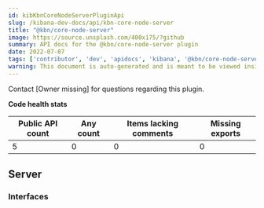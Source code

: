 ```yaml
---
id: kibKbnCoreNodeServerPluginApi
slug: /kibana-dev-docs/api/kbn-core-node-server
title: "@kbn/core-node-server"
image: https://source.unsplash.com/400x175/?github
summary: API docs for the @kbn/core-node-server plugin
date: 2022-07-07
tags: ['contributor', 'dev', 'apidocs', 'kibana', '@kbn/core-node-server']
warning: This document is auto-generated and is meant to be viewed inside our experimental, new docs system. Reach out in #docs-engineering for more info.
---
```




Contact [Owner missing] for questions regarding this plugin.

**Code health stats**

| Public API count  | Any count | Items lacking comments | Missing exports |
|-------------------|-----------|------------------------|-----------------|
| 5 | 0 | 0 | 0 |

## Server

### Interfaces
<DocDefinitionList data={kbnCoreNodeServerObj.server.interfaces}/>


